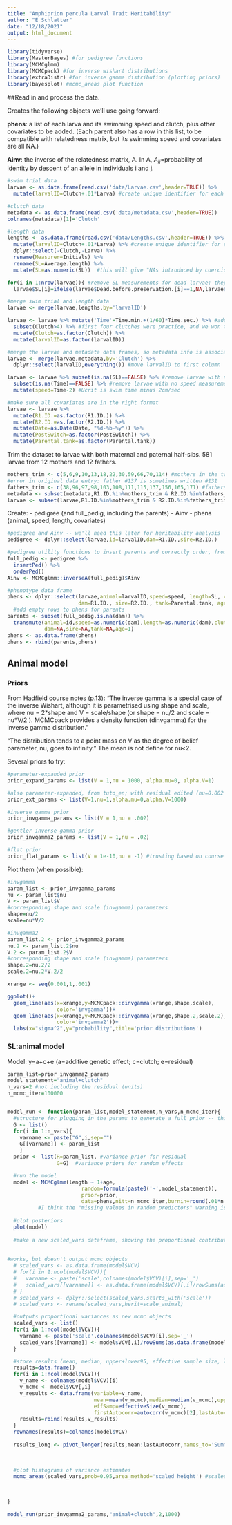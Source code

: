 ```yaml
---
title: "Amphiprion percula Larval Trait Heritability"
author: "E Schlatter"
date: "12/18/2021"
output: html_document
---
```


```r
library(tidyverse)
library(MasterBayes) #for pedigree functions
library(MCMCglmm)
library(MCMCpack) #for inverse wishart distributions
library(extraDistr) #for inverse gamma distribution (plotting priors)
library(bayesplot) #mcmc_areas plot function
```


##Read in and process the data.

Creates the following objects we'll use going forward:

$\textbf{phens}$: a list of each larva and its swimming speed and clutch, plus other covariates to be added. (Each parent also has a row in this list, to be compatible with relatedness matrix, but its swimming speed and covariates are all NA.)

$\textbf{Ainv}$: the inverse of the relatedness matrix, A. In A, $A_{ij}=$probability of identity by descent of an allele in individuals i and j.
```r
#swim trial data
larvae <- as.data.frame(read.csv('data/Larvae.csv',header=TRUE)) %>%
  mutate(larvalID=Clutch+.01*Larva) #create unique identifier for each larva

#clutch data
metadata <- as.data.frame(read.csv('data/metadata.csv',header=TRUE))
colnames(metadata)[1]='Clutch'

#length data
lengths <- as.data.frame(read.csv('data/Lengths.csv',header=TRUE)) %>%
  mutate(larvalID=Clutch+.01*Larva) %>% #create unique identifier for each larva
  dplyr::select(-Clutch,-Larva) %>%
  rename(Measurer=Initials) %>%
  rename(SL=Average.length) %>%
  mutate(SL=as.numeric(SL))  #this will give "NAs introduced by coercion" -- that's fine

for(i in 1:nrow(larvae)){ #remove SL measurements for dead larvae; they're not accurate
  larvae$SL[i]=ifelse(larvae$Dead.before.preservation.[i]==1,NA,larvae$SL[i])} 

#merge swim trial and length data
larvae <- merge(larvae,lengths,by='larvalID')

larvae <- larvae %>% mutate('Time'=Time.min.+(1/60)*Time.sec.) %>% #add a Time column
  subset(Clutch>4) %>% #first four clutches were practice, and we won't use them in the dataset
  mutate(Clutch=as.factor(Clutch)) %>%
  mutate(larvalID=as.factor(larvalID))

#merge the larvae and metadata data frames, so metadata info is associated with each larva
larvae <- merge(larvae,metadata,by='Clutch') %>%
  dplyr::select(larvalID,everything()) #move larvalID to first column

larvae <- larvae %>% subset(is.na(SL)==FALSE) %>% #remove larvae with no SL measurement
  subset(is.na(Time)==FALSE) %>% #remove larvae with no speed measurement
  mutate(speed=Time-2) #Ucrit is swim time minus 2cm/sec

#make sure all covariates are in the right format
larvae <- larvae %>%
  mutate(R1.ID.=as.factor(R1.ID.)) %>%
  mutate(R2.ID.=as.factor(R2.ID.)) %>%
  mutate(Date=as.Date(Date, "%d-%b-%y")) %>%
  mutate(PostSwitch=as.factor(PostSwitch)) %>%
  mutate(Parental.tank=as.factor(Parental.tank))
```
Trim the dataset to larvae with both maternal and paternal half-sibs. 581 larvae from 12 mothers and 12 fathers.
```r
mothers_trim <- c(5,6,9,10,13,18,22,30,59,66,70,114) #mothers in the trimmed dataset
#error in original data entry: father #137 is sometimes written #131
fathers_trim <- c(38,96,97,98,103,108,111,115,137,156,165,171) #fathers in the trimmed dataset
metadata <- subset(metadata,R1.ID.%in%mothers_trim & R2.ID.%in%fathers_trim)
larvae <- subset(larvae,R1.ID.%in%mothers_trim & R2.ID.%in%fathers_trim)
```

Create:
  - pedigree (and full_pedig, including the parents)
  - Ainv
  - phens (animal, speed, length, covariates)

```r
#pedigree and Ainv -- we'll need this later for heritability analysis
pedigree <- dplyr::select(larvae,id=larvalID,dam=R1.ID.,sire=R2.ID.)

#pedigree utility functions to insert parents and correctly order, from MasterBayes.
full_pedig <- pedigree %>%
  insertPed() %>%
  orderPed()
Ainv <- MCMCglmm::inverseA(full_pedig)$Ainv

#phenotype data frame
phens <- dplyr::select(larvae,animal=larvalID,speed=speed, length=SL, clutch=Clutch, 
                       dam=R1.ID., sire=R2.ID., tank=Parental.tank, age=Age.at.hatch)
  #add empty rows to phens for parents
parents <- subset(full_pedig,is.na(dam)) %>%
  transmute(animal=id,speed=as.numeric(dam),length=as.numeric(dam),clutch=NA,
            dam=NA,sire=NA,tank=NA,age=1)
phens <- as.data.frame(phens)
phens <- rbind(parents,phens)
```

## Animal model

### Priors
From Hadfield course notes (p.13):
"The inverse gamma is a special case of the inverse Wishart, although it is parametrised using shape and scale, where nu = 2$*$shape and V = scale/shape (or shape = nu/2 and scale = nu$*$V/2 ). MCMCpack provides a density function (dinvgamma) for the inverse gamma distribution."

"The distribution tends to a point mass on V as the degree of belief parameter, nu, goes to infinity." The mean is not define for nu<2.

Several priors to try:
```r

#parameter-expanded prior
prior_expand_params <- list(V = 1,nu = 1000, alpha.mu=0, alpha.V=1)

#also parameter-expanded, from tuto_en; with residual edited (nu=0.002 instead of nu=1) to be proper
prior_ext_params <- list(V=1,nu=1,alpha.mu=0,alpha.V=1000)

#inverse gamma prior
prior_invgamma_params <- list(V = 1,nu = .002)

#gentler inverse gamma prior
prior_invgamma2_params <- list(V = 1,nu = .02)

#flat prior
prior_flat_params <- list(V = 1e-10,nu = -1) #trusting based on course notes that this is actually flat, because I can't tell what a negative nu means
```


Plot them (when possible):
```r
#invgamma
param_list <- prior_invgamma_params
nu <- param_list$nu
V <- param_list$V
#corresponding shape and scale (invgamma) parameters
shape=nu/2
scale=nu*V/2

#invgamma2
param_list.2 <- prior_invgamma2_params
nu.2 <- param_list.2$nu
V.2 <- param_list.2$V
#corresponding shape and scale (invgamma) parameters
shape.2=nu.2/2
scale.2=nu.2*V.2/2

xrange <- seq(0.001,1,.001)

ggplot()+
  geom_line(aes(x=xrange,y=MCMCpack::dinvgamma(xrange,shape,scale),
                color='invgamma'))+
  geom_line(aes(x=xrange,y=MCMCpack::dinvgamma(xrange,shape.2,scale.2),
                color='invgamma2'))+
  labs(x="sigma^2",y="probability",title='prior distributions')
```


### SL:animal model
Model: y=a+c+e  (a=additive genetic effect; c=clutch; e=residual)

```r
param_list=prior_invgamma2_params
model_statement="animal+clutch"
n_vars=2 #not including the residual (units)
n_mcmc_iter=100000


model_run <- function(param_list,model_statement,n_vars,n_mcmc_iter){
  #structure for plugging in the params to generate a full prior -- this is what MCMCglmm takes
  G <- list()
  for(i in 1:n_vars){
    varname <- paste("G",i,sep="")
    G[[varname]] <- param_list
    }
  prior <- list(R=param_list, #variance prior for residual
                G=G)  #variance priors for random effects

  #run the model
  model <- MCMCglmm(length ~ 1+age,
                        random=formula(paste0('~',model_statement)),
                        prior=prior,
                        data=phens,nitt=n_mcmc_iter,burnin=round(.01*n_mcmc_iter),thin=10,verbose=TRUE)
          #I think the "missing values in random predictors" warning is just because the parents in phens don't have predictor values
  
  #plot posteriors
  plot(model)
  
  #make a new scaled_vars dataframe, showing the proportional contribution of each source of variance to the total variance
  
  
#works, but doesn't output mcmc objects  
  # scaled_vars <- as.data.frame(model$VCV)
  # for(i in 1:ncol(model$VCV)){
  #   varname <- paste('scale',colnames(model$VCV)[i],sep='_')
  #   scaled_vars[[varname]] <- as.data.frame(model$VCV)[,i]/rowSums(as.data.frame(model$VCV))
  # }
  # scaled_vars <- dplyr::select(scaled_vars,starts_with('scale'))
  # scaled_vars <- rename(scaled_vars,herit=scale_animal)

  #outputs proportional variances as new mcmc objects
  scaled_vars <- list()
  for(i in 1:ncol(model$VCV)){
    varname <- paste('scale',colnames(model$VCV)[i],sep='_')
    scaled_vars[[varname]] <- model$VCV[,i]/rowSums(as.data.frame(model$VCV)) #store them in a list
  }

  #store results (mean, median, upper+lower95, effective sample size, last autocorr value)
  results=data.frame()
  for(i in 1:ncol(model$VCV)){
    v_name <- colnames(model$VCV)[i]
    v_mcmc <- model$VCV[,i]
    v_results <- data.frame(variable=v_name,
                            mean=mean(v_mcmc),median=median(v_mcmc),upper95=HPDinterval(v_mcmc)[,2],lower95=HPDinterval(v_mcmc)[,1],
                            effSamp=effectiveSize(v_mcmc),
                            firstAutocorr=autocorr(v_mcmc)[2],lastAutocorr=autocorr(v_mcmc)[nrow(autocorr(v_mcmc))])
    results=rbind(results,v_results)
  }
  rownames(results)=colnames(model$VCV)
  
  results_long <- pivot_longer(results,mean:lastAutocorr,names_to='SummStat',values_to='Value') #in "long" format -- not sure yet which will be most useful

  
    
  #plot histograms of variance estimates
  mcmc_areas(scaled_vars,prob=0.95,area_method='scaled height') #scaled to 1
  
  

}

model_run(prior_invgamma2_params,"animal+clutch",2,1000)
```

